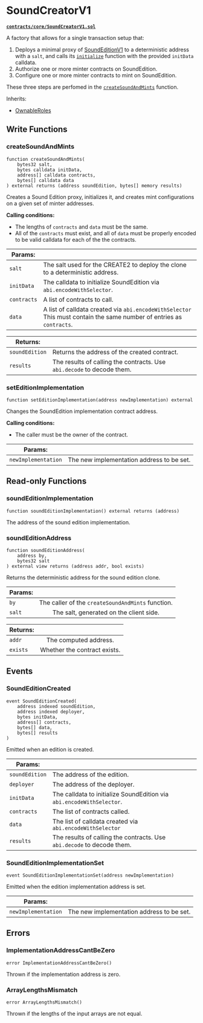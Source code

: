 # SoundCreatorV1

**[`contracts/core/SoundCreatorV1.sol`](https://github.com/soundxyz/sound-protocol/blob/master/contracts/core/SoundCreatorV1.sol)**

A factory that allows for a single transaction setup that:

1. Deploys a minimal proxy of [SoundEditionV1](/protocol/core/sound-edition-v1) to a deterministic address with a `salt`, and calls its [`initialize`](/protocol/core/sound-edition-v1#initialize) function with the provided `initData` calldata.
2. Authorize one or more minter contracts on SoundEdition.
3. Configure one or more minter contracts to mint on SoundEdition.

These three steps are perfomed in the [`createSoundAndMints`](sound-creator-v1#createsoundandmints) function.

Inherits:

- [OwnableRoles](/protocol/libraries/ownable-roles)

## Write Functions

### createSoundAndMints

```solidity
function createSoundAndMints(
    bytes32 salt,
    bytes calldata initData,
    address[] calldata contracts,
    bytes[] calldata data
) external returns (address soundEdition, bytes[] memory results)
```

Creates a Sound Edition proxy, initializes it, and creates mint configurations on a given set of minter addresses.

**Calling conditions:**

- The lengths of `contracts` and `data` must be the same.
- All of the `contracts` must exist, and all of `data` must be properly encoded to be valid calldata for each of the the contracts.

| Params:     |                                                                                                                      |
| ----------- | -------------------------------------------------------------------------------------------------------------------- |
| `salt`      | The salt used for the CREATE2 to deploy the clone to a deterministic address.                                        |
| `initData`  | The calldata to initialize SoundEdition via `abi.encodeWithSelector`.                                                |
| `contracts` | A list of contracts to call.                                                                                         |
| `data`      | A list of calldata created via `abi.encodeWithSelector` This must contain the same number of entries as `contracts`. |

| Returns:       |                                                                        |
| -------------- | ---------------------------------------------------------------------- |
| `soundEdition` | Returns the address of the created contract.                           |
| `results`      | The results of calling the contracts. Use `abi.decode` to decode them. |

### setEditionImplementation

```solidity
function setEditionImplementation(address newImplementation) external
```

Changes the SoundEdition implementation contract address.

**Calling conditions:**

- The caller must be the owner of the contract.

| Params:             |                                           |
| ------------------- | ----------------------------------------- |
| `newImplementation` | The new implementation address to be set. |

## Read-only Functions

### soundEditionImplementation

```solidity
function soundEditionImplementation() external returns (address)
```

The address of the sound edition implementation.

### soundEditionAddress

```solidity
function soundEditionAddress(
    address by,
    bytes32 salt
) external view returns (address addr, bool exists)
```

Returns the deterministic address for the sound edition clone.

| Params: |                                                   |
| :------ | :-----------------------------------------------: |
| `by`    | The caller of the `createSoundAndMints` function. |
| `salt`  |      The salt, generated on the client side.      |

| Returns: |                              |
| :------- | :--------------------------: |
| `addr`   |    The computed address.     |
| `exists` | Whether the contract exists. |

## Events

### SoundEditionCreated

```solidity
event SoundEditionCreated(
    address indexed soundEdition,
    address indexed deployer,
    bytes initData,
    address[] contracts,
    bytes[] data,
    bytes[] results
)
```

Emitted when an edition is created.

| Params:        |                                                                        |
| -------------- | ---------------------------------------------------------------------- |
| `soundEdition` | The address of the edition.                                            |
| `deployer`     | The address of the deployer.                                           |
| `initData`     | The calldata to initialize SoundEdition via `abi.encodeWithSelector`.  |
| `contracts`    | The list of contracts called.                                          |
| `data`         | The list of calldata created via `abi.encodeWithSelector`              |
| `results`      | The results of calling the contracts. Use `abi.decode` to decode them. |

### SoundEditionImplementationSet

```solidity
event SoundEditionImplementationSet(address newImplementation)
```

Emitted when the edition implementation address is set.

| Params:             |                                           |
| ------------------- | ----------------------------------------- |
| `newImplementation` | The new implementation address to be set. |

## Errors

### ImplementationAddressCantBeZero

```solidity
error ImplementationAddressCantBeZero()
```

Thrown if the implementation address is zero.

### ArrayLengthsMismatch

```solidity
error ArrayLengthsMismatch()
```

Thrown if the lengths of the input arrays are not equal.
